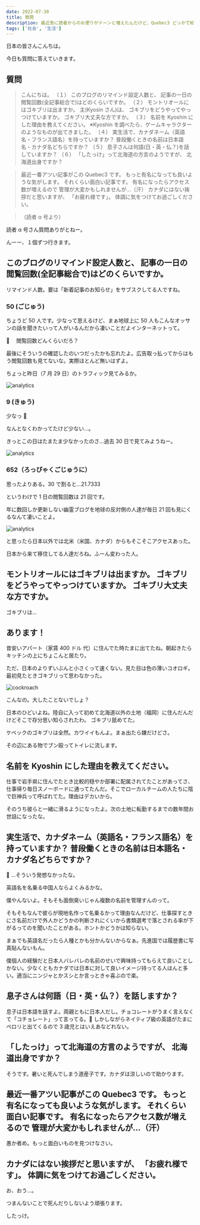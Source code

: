 ```yaml
---
date: 2022-07-30
title: 質問
description: 最近急に読者からのお便りがドーンと増えたんだけど、Quebec3 どっかで紹介されたの？
tags: ['社会', '生活']
---
```


日本の皆さんこんちは。

今日も質問に答えていきます。

## 質問

> こんにちは。
> （１） このブログのリマインド設定人数と、 記事の一日の閲覧回数(全記事総合で)はどのくらいですか。
> （２） モントリオールにはゴキブリは出ますか。 主(Kyosin さん)は、 ゴキブリをどうやってやっつけていますか。 ゴキブリ大丈夫な方ですか。
> （３） 名前を Kyoshin にした理由を教えてください。 ※Kyoshin を調べたら、ゲームキャラクターのようなものが出てきました。
> （４） 実生活で、カナダネーム（英語名・フランス語名）を持っていますか？ 普段働くときの名前は日本語名・カナダ名どちらですか？
> （５） 息子さんは何語(日・英・仏？)を話していますか？
> （６） 「したっけ」って北海道の方言のようですが、 北海道出身ですか？

> 最近一番アツい記事がこの Quebec3 です。 もっと有名になっても良いような気がします。 それくらい面白い記事です。 有名になったらアクセス数が増えるので 管理が大変かもしれませんが…（汗） カナダにはない挨拶だと思いますが、 「お疲れ様です」。 体調に気をつけてお過ごしください。

> （読者 α 号より）

読者 α 号さん質問ありがとねー。

んーー、１個ずつ行きます。

## このブログのリマインド設定人数と、 記事の一日の閲覧回数(全記事総合で)はどのくらいですか。

リマインド人数。要は「新着記事のお知らせ」をサブスクしてる人ですね。

### 50 (ごじゅう)

ちょうど 50 人です。少なって思えるけど、まぁ地球上に 50 人もこんなオッサンの話を聞きたいって人がいるんだから凄いことだよインターネットって。

🤔 　閲覧回数どんくらいだろ？

最後にそういうの確認したのいつだったかも忘れたよ。広告取っ払ってからはもう閲覧回数も見てないな。実際ほとんど無いはずよ。

ちょっと昨日（7 月 29 日）のトラフィック見てみるか。

![analytics](../../images/posts/question-answer-2/analytics-day.jpg)

### 9 (きゅう)

少なっ 🤣

なんとなくわかってたけど少ない…。

きっとこの日はたまたま少なかったのさ…過去 30 日で見てみようねー。

![analytics](../../images/posts/question-answer-2/analytics-month.jpg)

### 652（ろっぴゃくごじゅうに）

思ったよりある。30 で割ると…21.7333

というわけで 1 日の閲覧回数は 21 回です。

年に数回しか更新しない幽霊ブログを地球の反対側の人達が毎日 21 回も見にくるなんて凄いことよ。

![analytics](../../images/posts/question-answer-2/analytics-geo.jpg)

と思ったら日本以外では北米（米国、カナダ）からもそこそこアクセスあった。

日本から来て移住してる人達だろね。ふーん変わった人。

## モントリオールにはゴキブリは出ますか。 ゴキブリをどうやってやっつけていますか。 ゴキブリ大丈夫な方ですか。

ゴキブリは…

## あります！

昔安いアパート（家賃 400 ドル 代）に住んでた時たまに出てたね。朝起きたらキッチンの上にちょこんと居たり。

ただ、日本のよりずいぶんと小さくって速くない。見た目は色の薄いコオロギ。最初見たときゴキブリって思わなかった。

![cockroach](../../images/posts/question-answer-2/roach.jpg)

こんなの。大したことないでしょ？

日本のひどいよね。陸自に入って初めて北海道以外の土地（福岡）に住んだんだけどそこで存分思い知らされたわ。
ゴキブリ舐めてた。

ケベックのゴキブリは全然。カワイイもんよ。まぁ出たら嫌だけどさ。

その辺にある物でブン殴ってトイレに流します。

## 名前を Kyoshin にした理由を教えてください。

仕事で岩手県に住んでたとき比較的穏やか部署に配属されてたことがあってさ、仕事帰り毎日スノーボードに通ってたんだ。そこでローカルチームの人たちに陰で巨神兵って呼ばれてた。理由はデカいから。

そのうち彼らと一緒に滑るようになったよ。次の土地に転勤するまでの数年間お世話になったな。

## 実生活で、カナダネーム（英語名・フランス語名）を持っていますか？ 普段働くときの名前は日本語名・カナダ名どちらですか？

🤔 …そういう発想なかったな。

英語名を名乗る中国人ならよくみるかな。

僕やんないよ。そもそも面倒臭いじゃん複数の名前を管理すんのって。

そもそもなんで彼らが現地名作って名乗るかって理由なんだけど、仕事探すときにさ名前だけで外人かどうかの判断されにくいから書類選考で落とされる率が下がるってのを聞いたことがある。ホントかどうかは知らない。

まぁでも英語名だったら人種とかも分かんないからなぁ。先進国では履歴書に写真貼んないもん。

僕個人の経験だと日本人バレバレの名前のせいで興味持ってもらえて良いことしかない。少なくともカナダでは日本に対して良いイメージ持ってる人ほんと多い。適当にニンジャとかスシとか言っときゃ喜ぶので楽。

## 息子さんは何語（日・英・仏？）を話しますか？

息子は日本語を話すよ。両親ともに日本人だし。チョコレートがうまく言えなくて「コチョレート」って言ってる。🤣 しかしながらネイティブ級の英語がたまにペロリと出てくるので 3 歳児とはいえあなどれない。

## 「したっけ」って北海道の方言のようですが、 北海道出身ですか？

そうです。暑いと死んでしまう道産子です。カナダは涼しいので助かります。

## 最近一番アツい記事がこの Quebec3 です。 もっと有名になっても良いような気がします。 それくらい面白い記事です。 有名になったらアクセス数が増えるので 管理が大変かもしれませんが…（汗）

愚か者め。もっと面白いものを見つけなさい。

## カナダにはない挨拶だと思いますが、 「お疲れ様です」。 体調に気をつけてお過ごしください。

お、おう…。

つまんないことで死んだりしないよう頑張ります。

したっけ。
